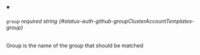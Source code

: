 
<details className="config-field" data-expandable="false" open>
<summary>

###### `group` <span className="config-field-required" data-required="false">required</span> <span className="config-field-type">string</span> <span className="config-field-default"></span> <span className="config-field-enum"></span> {#status-auth-github-groupClusterAccountTemplates-group}

Group is the name of the group that should be matched

</summary>



</details>
